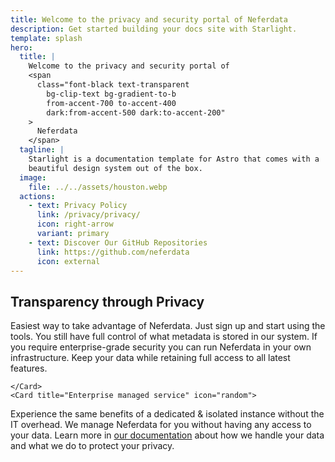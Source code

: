 ```yaml
---
title: Welcome to the privacy and security portal of Neferdata
description: Get started building your docs site with Starlight.
template: splash
hero:
  title: |
    Welcome to the privacy and security portal of 
    <span
      class="font-black text-transparent
        bg-clip-text bg-gradient-to-b
        from-accent-700 to-accent-400
        dark:from-accent-500 dark:to-accent-200"
    >
      Neferdata
    </span>
  tagline: |
    Starlight is a documentation template for Astro that comes with a
    beautiful design system out of the box.
  image:
    file: ../../assets/houston.webp
  actions:
    - text: Privacy Policy 
      link: /privacy/privacy/
      icon: right-arrow
      variant: primary
    - text: Discover Our GitHub Repositories
      link: https://github.com/neferdata
      icon: external
---
```



## Transparency through Privacy

<CardGrid stagger>
	<Card title="Global instance" icon="rocket">
	Easiest way to take advantage of Neferdata. Just sign up and start using the tools. You still have full control of what metadata is stored in our system.
	</Card>
	<Card title="Self-hosted solution" icon="github">
If you require enterprise-grade security you can run Neferdata in your own infrastructure. Keep your data while retaining full access to all latest features.

	</Card>
	<Card title="Enterprise managed service" icon="random">
Experience the same benefits of a dedicated & isolated instance without the IT overhead. We manage Neferdata for you without having any access to your data.
	</Card>
	<Card title="Read the docs" icon="open-book">
		Learn more in [our documentation](/privacy/privacy/) about how we handle your data and what we do to protect your privacy.
	</Card>
</CardGrid>
